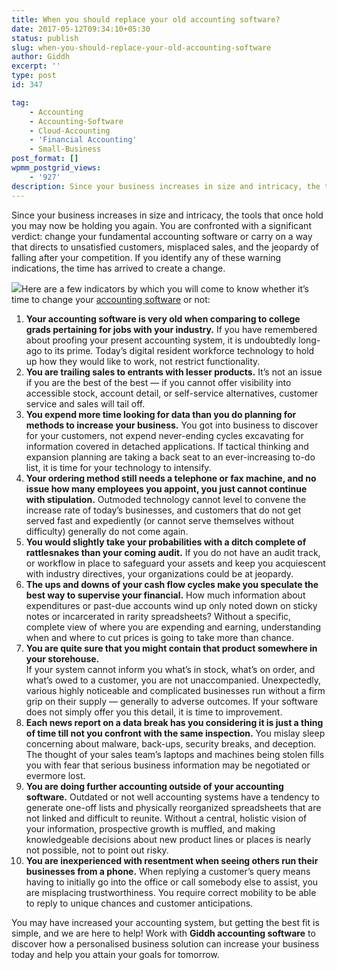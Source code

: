 ```yaml
---
title: When you should replace your old accounting software?
date: 2017-05-12T09:34:10+05:30
status: publish
slug: when-you-should-replace-your-old-accounting-software
author: Giddh
excerpt: ''
type: post
id: 347

tag:
    - Accounting
    - Accounting-Software
    - Cloud-Accounting
    - 'Financial Accounting'
    - Small-Business
post_format: []
wpmm_postgrid_views:
    - '927'
description: Since your business increases in size and intricacy, the tools that once hold you may now be holding you again. You are confronted with a significant
---
```

Since your business increases in size and intricacy, the tools that once hold you may now be holding you again. You are confronted with a significant verdict: change your fundamental accounting software or carry on a way that directs to unsatisfied customers, misplaced sales, and the jeopardy of falling after your competition. If you identify any of these warning indications, the time has arrived to create a change.

<img class="wp-block-image size-large" src ="https://miro.medium.com/max/700/1*PKmrKybBgKli9xmEzseerg.jpeg"/>Here are a few indicators by which you will come to know whether it’s time to change your [accounting software](https://giddh.com/) or not:

1. **Your accounting software is very old when comparing to college grads pertaining for jobs with your industry.** If you have remembered about proofing your present accounting system, it is undoubtedly long-ago to its prime. Today’s digital resident workforce technology to hold up how they would like to work, not restrict functionality.
2. **You are trailing sales to entrants with lesser products.** It’s not an issue if you are the best of the best — if you cannot offer visibility into accessible stock, account detail, or self-service alternatives, customer service and sales will tail off.
3. **You expend more time looking for data than you do planning for methods to increase your business.** You got into business to discover for your customers, not expend never-ending cycles excavating for information covered in detached applications. If tactical thinking and expansion planning are taking a back seat to an ever-increasing to-do list, it is time for your technology to intensify.
4. **Your ordering method still needs a telephone or fax machine, and no issue how many employees you appoint, you just cannot continue with stipulation.** Outmoded technology cannot level to convene the increase rate of today’s businesses, and customers that do not get served fast and expediently (or cannot serve themselves without difficulty) generally do not come again.
5. **You would slightly take your probabilities with a ditch complete of rattlesnakes than your coming audit.** If you do not have an audit track, or workflow in place to safeguard your assets and keep you acquiescent with industry directives, your organizations could be at jeopardy.
6. **The ups and downs of your cash flow cycles make you speculate the best way to supervise your financial.** How much information about expenditures or past-due accounts wind up only noted down on sticky notes or incarcerated in rarity spreadsheets? Without a specific, complete view of where you are expending and earning, understanding when and where to cut prices is going to take more than chance.
7. **You are quite sure that you might contain that product somewhere in your storehouse.**  
  If your system cannot inform you what’s in stock, what’s on order, and what’s owed to a customer, you are not unaccompanied. Unexpectedly, various highly noticeable and complicated businesses run without a firm grip on their supply — generally to adverse outcomes. If your software does not simply offer you this detail, it is time to improvement.
8. **Each news report on a data break has you considering it is just a thing of time till not you confront with the same inspection.** You mislay sleep concerning about malware, back-ups, security breaks, and deception. The thought of your sales team’s laptops and machines being stolen fills you with fear that serious business information may be negotiated or evermore lost.
9. **You are doing further accounting outside of your accounting software.** Outdated or not well accounting systems have a tendency to generate one-off lists and physically reorganized spreadsheets that are not linked and difficult to reunite. Without a central, holistic vision of your information, prospective growth is muffled, and making knowledgeable decisions about new product lines or places is nearly not possible, not to point out risky.
10. **You are inexperienced with resentment when seeing others run their businesses from a phone.** When replying a customer’s query means having to initially go into the office or call somebody else to assist, you are misplacing trustworthiness. You require correct mobility to be able to reply to unique chances and customer anticipations.

You may have increased your accounting system, but getting the best fit is simple, and we are here to help! Work with **Giddh accounting software** to discover how a personalised business solution can increase your business today and help you attain your goals for tomorrow.